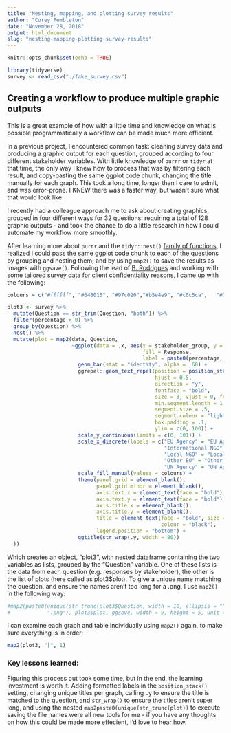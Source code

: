 ```yaml
---
title: "Nesting, mapping, and plotting survey results"
author: "Corey Pembleton"
date: "November 28, 2018"
output: html_document
slug: "nesting-mapping-plotting-survey-results"
---
```


```r
knitr::opts_chunk$set(echo = TRUE)
```


```r
library(tidyverse)
survey <- read_csv("./fake_survey.csv")
```
## Creating a workflow to produce multiple graphic outputs

This is a great example of how with a little time and knowledge on what is possible programmatically a workflow can be made much more efficient.  

In a previous project, I encountered common task: cleaning survey data and producing a graphic output for each question, grouped according to four different stakeholder variables. With little knowledge of ```purrr``` or ```tidyr``` at that time, the only way I knew how to process that was by filtering each result, and copy-pasting the same ggplot code chunk, changing the title manually for each graph. This took a long time, longer than I care to admit, and was error-prone. I KNEW there was a faster way, but wasn't sure what that would look like.  


I recently had a colleague approach me to ask about creating graphics, grouped in four different ways for 32 questions: requiring a total of 128 graphic outputs - and took the chance to do a little research in how I could automate my workflow more smoothly.

After learning more about ```purrr``` and the ```tidyr::nest()``` [family of functions](https://coreypembleton.netlify.com/r-can-do-that/purrr-and-nesting-dataframes/), I realized I could pass the same ggplot code chunk to each of the questions by grouping and nesting them; and by using ```map2()``` to save the results as images with ```ggsave()```. Following the lead of [B. Rodrigues](https://www.brodrigues.co/blog/2017-03-29-make-ggplot2-purrr/) and working with some tailored survey data for client confidentiality reasons, I came up with the following: 


```r
colours = c("#ffffff", "#648015", "#97c020","#b5e4e9", "#c0c5ca",	"#7c8692")

plot3 <- survey %>%
  mutate(Question == str_trim(Question, "both")) %>%
  filter(percentage > 0) %>%
  group_by(Question) %>% 
  nest() %>% 
  mutate(plot = map2(data, Question,
                     ~ggplot(data = .x, aes(x = stakeholder_group, y = percentage,
                                            fill = Response,
                                            label = paste0(percentage, "%"))) +
                       geom_bar(stat = "identity", alpha = .60) +
                       ggrepel::geom_text_repel(position = position_stack(vjust = .5),
                                                hjust = 0.5,
                                                direction = "y", 
                                                fontface = "bold",
                                                size = 3, vjust = 0, force = 1,
                                                min.segment.length = 1, 
                                                segment.size = .5,
                                                segment.colour = "lightgrey",
                                                box.padding = .1, 
                                                ylim = c(0, 100)) +
                       scale_y_continuous(limits = c(0, 101)) +
                       scale_x_discrete(labels = c("EU Agency" = "EU Agency",
                                                   "International NGO" = "INGO",
                                                   "Local NGO" = "Local NGO",
                                                   "Other EU" = "Other EU", 
                                                   "UN Agency" = "UN Agency")) +
                       scale_fill_manual(values = colours) + 
                       theme(panel.grid = element_blank(),
                             panel.grid.minor = element_blank(),
                             axis.text.x = element_text(face = "bold"),
                             axis.text.y = element_text(face = "bold"),
                             axis.title.x = element_blank(),
                             axis.title.y = element_blank(),
                             title = element_text(face = "bold", size = 10,
                                                  colour = "black"),
                             legend.position = "bottom") + 
                       ggtitle(str_wrap(.y, width = 80))
  ))

```


Which creates an object, "plot3", with nested dataframe containing the two variables as lists, grouped by the "Question" variable. One of these lists is the data from each question (e.g. responses by stakeholder), the other is the list of plots (here called as plot3$plot). To give a unique name matching the question, and ensure the names aren't too long for a .png, I use ```map2()``` in the following way:

```r
#map2(paste0(unique(str_trunc(plot3$Question, width = 10, ellipsis = "")), 
#            ".png"), plot3$plot, ggsave, width = 9, height = 5, unit = "in")

```


I can examine each graph and table individually using ```map2()``` again, to make sure everything is in order:
```r
map2(plot3, "[", 1)
```

### Key lessons learned:


Figuring this process out took some time, but in the end, the learning investment is worth it. Adding formatted labels in the ```position_stack()``` setting, changing unique titles per graph, calling ```.y``` to ensure the title is matched to the question, and ```str_wrap()``` to ensure the titles aren't super long, and using the nested ```map2paste0(unique(str_trunc(plot))``` to execute saving the file names were all new tools for me - if you have any thoughts on how this could be made more effecient, I'd love to hear how.






